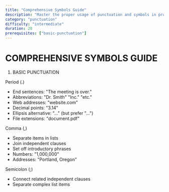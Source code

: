 ```yaml
---
title: "Comprehensive Symbols Guide"
description: "Master the proper usage of punctuation and symbols in professional writing"
category: "punctuation"
difficulty: "intermediate"
duration: 20
prerequisites: ["basic-punctuation"]
---
```


# COMPREHENSIVE SYMBOLS GUIDE

1. BASIC PUNCTUATION

Period (.)
- End sentences: "The meeting is over."
- Abbreviations: "Dr. Smith" "Inc." "etc."
- Web addresses: "website.com"
- Decimal points: "3.14"
- Ellipsis alternative: "..." (but prefer "…")
- File extensions: "document.pdf"

Comma (,)
- Separate items in lists
- Join independent clauses
- Set off introductory phrases
- Numbers: "1,000,000"
- Addresses: "Portland, Oregon"

Semicolon (;)
- Connect related independent clauses
- Separate complex list items 